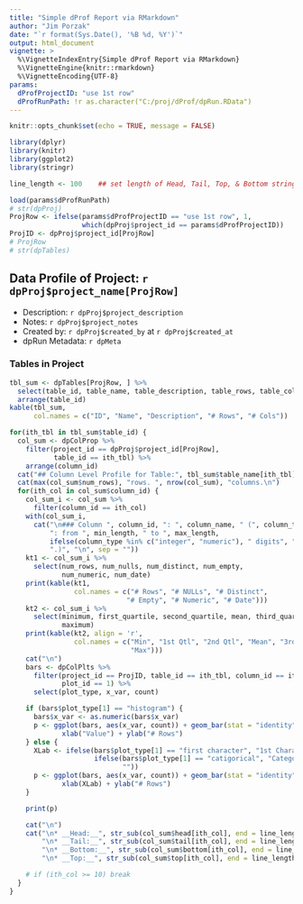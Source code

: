 ```yaml
---
title: "Simple dProf Report via RMarkdown"
author: "Jim Porzak"
date: "`r format(Sys.Date(), '%B %d, %Y')`"
output: html_document
vignette: >
  %\VignetteIndexEntry{Simple dProf Report via RMarkdown}
  %\VignetteEngine{knitr::rmarkdown}
  %\VignetteEncoding{UTF-8}
params:
  dProfProjectID: "use 1st row"
  dProfRunPath: !r as.character("C:/proj/dProf/dpRun.RData")
---
```


```r
knitr::opts_chunk$set(echo = TRUE, message = FALSE)
```

```r
library(dplyr)
library(knitr)
library(ggplot2)
library(stringr)

line_length <- 100    ## set length of Head, Tail, Top, & Bottom strings

load(params$dProfRunPath)
# str(dpProj)
ProjRow <- ifelse(params$dProfProjectID == "use 1st row", 1,
                  which(dpProj$project_id == params$dProfProjectID))
ProjID <- dpProj$project_id[ProjRow]
# ProjRow
# str(dpTables)

```

## Data Profile of Project: `r dpProj$project_name[ProjRow]`

* Description: `r dpProj$project_description`
* Notes: `r dpProj$project_notes`
* Created by: `r dpProj$created_by` at `r dpProj$created_at`
* dpRun Metadata: `r dpMeta`

### Tables in Project
```r
tbl_sum <- dpTables[ProjRow, ] %>%
  select(table_id, table_name, table_description, table_rows, table_columns) %>%
  arrange(table_id)
kable(tbl_sum,
      col.names = c("ID", "Name", "Description", "# Rows", "# Cols"))
```


```r
for(ith_tbl in tbl_sum$table_id) {
  col_sum <- dpColProp %>%
    filter(project_id == dpProj$project_id[ProjRow],
           table_id == ith_tbl) %>%
    arrange(column_id)
  cat("## Column Level Profile for Table:", tbl_sum$table_name[ith_tbl], "\n")
  cat(max(col_sum$num_rows), "rows. ", nrow(col_sum), "columns.\n")
  for(ith_col in col_sum$column_id) {
    col_sum_i <- col_sum %>%
      filter(column_id == ith_col)
    with(col_sum_i,
      cat("\n### Column ", column_id, ": ", column_name, " (", column_type,
          ": from ", min_length, " to ", max_length,
          ifelse(column_type %in% c("integer", "numeric"), " digits", " characters"),
          ".)", "\n", sep = ""))
    kt1 <- col_sum_i %>%
      select(num_rows, num_nulls, num_distinct, num_empty,
             num_numeric, num_date)
    print(kable(kt1,
                col.names = c("# Rows", "# NULLs", "# Distinct",
                             "# Empty", "# Numeric", "# Date")))
    kt2 <- col_sum_i %>%
      select(minimum, first_quartile, second_quartile, mean, third_quartile,
             maximum)
    print(kable(kt2, align = 'r',
                col.names = c("Min", "1st Qtl", "2nd Qtl", "Mean", "3rd Qtl",
                              "Max")))
    cat("\n")
    bars <- dpColPlts %>%
      filter(project_id == ProjID, table_id == ith_tbl, column_id == ith_col,
             plot_id == 1) %>%
      select(plot_type, x_var, count)

    if (bars$plot_type[1] == "histogram") {
      bars$x_var <- as.numeric(bars$x_var)
      p <- ggplot(bars, aes(x_var, count)) + geom_bar(stat = "identity") +
             xlab("Value") + ylab("# Rows")
    } else {
      XLab <- ifelse(bars$plot_type[1] == "first character", "1st Character of String",
                     ifelse(bars$plot_type[1] == "catigorical", "Category",
                            ""))
      p <- ggplot(bars, aes(x_var, count)) + geom_bar(stat = "identity") +
             xlab(XLab) + ylab("# Rows")
    }

    print(p)

    cat("\n")
    cat("\n* __Head:__", str_sub(col_sum$head[ith_col], end = line_length),
        "\n* __Tail:__", str_sub(col_sum$tail[ith_col], end = line_length),
        "\n* __Bottom:__", str_sub(col_sum$bottom[ith_col], end = line_length),
        "\n* __Top:__", str_sub(col_sum$top[ith_col], end = line_length), "\n")

    # if (ith_col >= 10) break
  }
}

```